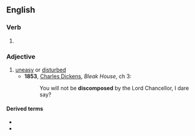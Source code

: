 ==English==

===Verb===
{{head|en|verb form}}

# {{en-past of|discompose}}

===Adjective===
{{en-adj}}

# [[uneasy]] or [[disturbed]]
#* '''1853''', [[w:Charles Dickens|Charles Dickens]], ''Bleak House'', ch 3:
#*:You will not be '''discomposed''' by the Lord Chancellor, I dare say?

====Derived terms====
* {{l|en|discomposedly}}
* {{l|en|discomposedness}}